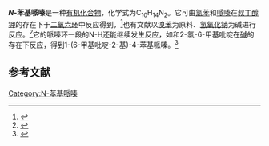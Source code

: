 {{Chembox
| Watchedfields = changed
| verifiedrevid = 464201318
| ImageFile = Phenylpiperazine-ifa.png
| ImageSize = 
| ImageAlt = Skeletal formula of phenylpiperazine
| ImageFile1 = Phenylpiperazine-3D-balls.png
| ImageAlt1 = Ball-and-stick model of the phenylpiperazine molecule
| PIN = 1-Phenylpiperazine
| OtherNames = 
|Section1={{Chembox Identifiers
| CASNo_Ref = {{cascite|correct|CAS}}
| CASNo = 92-54-6
| UNII_Ref = {{fdacite|correct|FDA}}
| UNII = J9225CBI7D
| PubChem = 7096
| ChEMBL_Ref = {{ebicite|correct|EBI}}
| ChEMBL = 9434
| ChemSpiderID_Ref = {{chemspidercite|correct|chemspider}}
| ChemSpiderID = 6829
| StdInChIKey_Ref = {{stdinchicite|correct|chemspider}}
| StdInChIKey = YZTJYBJCZXZGCT-UHFFFAOYSA-N
| SMILES = c1cc(ccc1)N2CCNCC2
| StdInChI_Ref = {{stdinchicite|correct|chemspider}}
| StdInChI = 1S/C10H14N2/c1-2-4-10(5-3-1)12-8-6-11-7-9-12/h1-5,11H,6-9H2
 }}
|Section2={{Chembox Properties
| Formula = C<sub>10</sub>H<sub>14</sub>N<sub>2</sub>
| MolarMass = 162.23 g/mol
| Appearance = 无色至黄色液体
| Density = 1.028 g/cm<sup>3</sup>
| MeltingPtC = 18.8
| MeltingPt_notes = 
| BoilingPtC = 287.2
| BoilingPt_notes = at 760mmHg
| Solubility = 10 g（25 °C）<ref>Calculated using Advanced Chemistry Development (ACD/Labs) Software V11.02 (© 1994-2021 ACD/Labs). Retrieved from SciFinder. [2021-04-10]</ref>
 }}
|Section3={{Chembox Hazards
| MainHazards = 
| FlashPtC = 138.3
| AutoignitionPtC = 
 }}
}}
'''''N''-苯基哌嗪'''是一种[[有机化合物|有机化合物]]，化学式为C<sub>10</sub>H<sub>14</sub>N<sub>2</sub>。它可由[[氯苯|氯苯]]和[[哌嗪|哌嗪]]在[[叔丁醇钾|叔丁醇钾]]的存在下于[[二氧六环|二氧六环]]中反应得到，<ref>{{cite journal|journal=Journal of Organometallic Chemistry|volume=831|language=en|date=2017-03|pages=1–10|doi=10.1016/j.jorganchem.2016.12.029|url=https://linkinghub.elsevier.com/retrieve/pii/S0022328X16305897|title=Organonickel complexes encumbering bis-imidazolylidene carbene ligands: Synthesis, X-ray structure and catalytic insights on Buchwald-Hartwig amination reactions|accessdate=2021-04-10|author=Muthukumaran Nirmala, Gandhi Saranya, Periasamy Viswanathamurthi, Roberta Bertani, Paolo Sgarbossa, Jan Grzegorz Malecki|archive-date=2020-02-16|archive-url=https://web.archive.org/web/20200216190523/https://linkinghub.elsevier.com/retrieve/pii/S0022328X16305897|dead-url=no}}</ref>也有文献以[[溴苯|溴苯]]为原料、[[氢氧化钠|氢氧化钠]]为碱进行反应。<ref>{{cite journal|journal=RSC Advances|volume=5|issue=26|language=en|issn=2046-2069|date=2015|pages=20516–20520|doi=10.1039/C4RA15267K|url=http://xlink.rsc.org/?DOI=C4RA15267K|title=Application of nanoparticle mediated N-arylation of amines for the synthesis of pharmaceutical entities using vit-E analogues as amphiphiles in water|accessdate=2021-04-10|author=Atul Kumar, Ajay Kumar Bishnoi}}</ref>它的哌嗪环一段的N-H还能继续发生反应，如和2-氯-6-甲基吡啶在[[碱|碱]]的存在下反应，得到1-(6-甲基吡啶-2-基)-4-苯基哌嗪。<ref>{{cite journal|journal=The Journal of Organic Chemistry|volume=83|issue=16|language=en|issn=0022-3263|date=2018-08-17|pages=9144–9155|doi=10.1021/acs.joc.8b01205|url=https://pubs.acs.org/doi/10.1021/acs.joc.8b01205|title=Pd-PEPPSI-IPent An Promoted Deactivated Amination of Aryl Chlorides with Amines under Aerobic Conditions|accessdate=2021-04-10|author=Fei-Dong Huang, Chang Xu, Dong-Dong Lu, Dong-Sheng Shen, Tian Li, Feng-Shou Liu|archive-date=2021-12-15|archive-url=https://web.archive.org/web/20211215021749/https://pubs.acs.org/doi/10.1021/acs.joc.8b01205|dead-url=no}}</ref>

==参考文献==
{{reflist}}

[[Category:N-苯基哌嗪|Category:N-苯基哌嗪]]